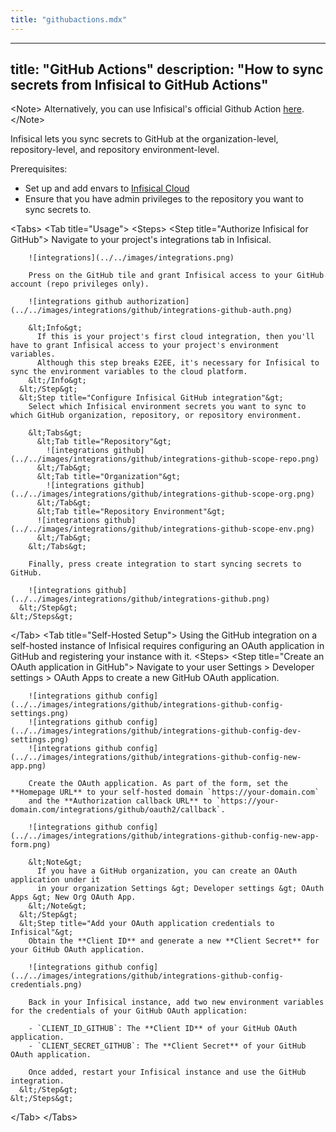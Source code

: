 ```yaml
---
title: "githubactions.mdx"
---
```


---
title: "GitHub Actions"
description: "How to sync secrets from Infisical to GitHub Actions"
---

&lt;Note&gt;
  Alternatively, you can use Infisical's official Github Action
  [here](https://github.com/Infisical/secrets-action).
&lt;/Note&gt;

Infisical lets you sync secrets to GitHub at the organization-level, repository-level, and repository environment-level.

Prerequisites:

- Set up and add envars to [Infisical Cloud](https://app.infisical.com)
- Ensure that you have admin privileges to the repository you want to sync secrets to.

&lt;Tabs&gt;
  &lt;Tab title="Usage"&gt;
    &lt;Steps&gt;
      &lt;Step title="Authorize Infisical for GitHub"&gt;
        Navigate to your project's integrations tab in Infisical.

        ![integrations](../../images/integrations.png)

        Press on the GitHub tile and grant Infisical access to your GitHub account (repo privileges only).

        ![integrations github authorization](../../images/integrations/github/integrations-github-auth.png)

        &lt;Info&gt;
          If this is your project's first cloud integration, then you'll have to grant Infisical access to your project's environment variables.
          Although this step breaks E2EE, it's necessary for Infisical to sync the environment variables to the cloud platform.
        &lt;/Info&gt;
      &lt;/Step&gt;
      &lt;Step title="Configure Infisical GitHub integration"&gt;
        Select which Infisical environment secrets you want to sync to which GitHub organization, repository, or repository environment.

        &lt;Tabs&gt;
          &lt;Tab title="Repository"&gt;
            ![integrations github](../../images/integrations/github/integrations-github-scope-repo.png)
          &lt;/Tab&gt;
          &lt;Tab title="Organization"&gt;
            ![integrations github](../../images/integrations/github/integrations-github-scope-org.png)
          &lt;/Tab&gt;
          &lt;Tab title="Repository Environment"&gt;
          ![integrations github](../../images/integrations/github/integrations-github-scope-env.png)
          &lt;/Tab&gt;
        &lt;/Tabs&gt;

        Finally, press create integration to start syncing secrets to GitHub.

        ![integrations github](../../images/integrations/github/integrations-github.png)
      &lt;/Step&gt;
    &lt;/Steps&gt;

  &lt;/Tab&gt;
  &lt;Tab title="Self-Hosted Setup"&gt;
    Using the GitHub integration on a self-hosted instance of Infisical requires configuring an OAuth application in GitHub
    and registering your instance with it.
    &lt;Steps&gt;
      &lt;Step title="Create an OAuth application in GitHub"&gt;
        Navigate to your user Settings &gt; Developer settings &gt; OAuth Apps to create a new GitHub OAuth application.
        
        ![integrations github config](../../images/integrations/github/integrations-github-config-settings.png) 
        ![integrations github config](../../images/integrations/github/integrations-github-config-dev-settings.png) 
        ![integrations github config](../../images/integrations/github/integrations-github-config-new-app.png)

        Create the OAuth application. As part of the form, set the **Homepage URL** to your self-hosted domain `https://your-domain.com`
        and the **Authorization callback URL** to `https://your-domain.com/integrations/github/oauth2/callback`.

        ![integrations github config](../../images/integrations/github/integrations-github-config-new-app-form.png)

        &lt;Note&gt;
          If you have a GitHub organization, you can create an OAuth application under it
          in your organization Settings &gt; Developer settings &gt; OAuth Apps &gt; New Org OAuth App.
        &lt;/Note&gt;
      &lt;/Step&gt;
      &lt;Step title="Add your OAuth application credentials to Infisical"&gt;
        Obtain the **Client ID** and generate a new **Client Secret** for your GitHub OAuth application.

        ![integrations github config](../../images/integrations/github/integrations-github-config-credentials.png)

        Back in your Infisical instance, add two new environment variables for the credentials of your GitHub OAuth application:

        - `CLIENT_ID_GITHUB`: The **Client ID** of your GitHub OAuth application.
        - `CLIENT_SECRET_GITHUB`: The **Client Secret** of your GitHub OAuth application.

        Once added, restart your Infisical instance and use the GitHub integration.
      &lt;/Step&gt;
    &lt;/Steps&gt;

  &lt;/Tab&gt;
&lt;/Tabs&gt;

